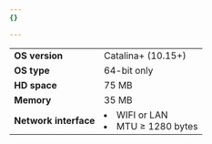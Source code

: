 ```yaml
---
{}

---
```


|                       |                                                   |
| --------------------- | ------------------------------------------------- |
| **OS version**        | Catalina+ (10.15+)                                |
| **OS type**           | 64-bit only                                       |
| **HD space**          | 75 MB                                             |
| **Memory**            | 35 MB                                             |
| **Network interface** | <li> WIFI or LAN </li> <li> MTU ≥ 1280 bytes</li> |
